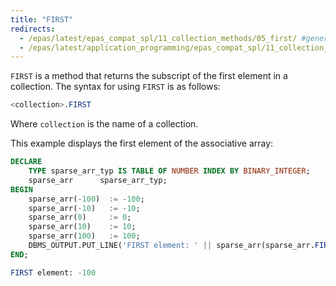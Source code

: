 ```yaml
---
title: "FIRST"
redirects:
  - /epas/latest/epas_compat_spl/11_collection_methods/05_first/ #generated for docs/epas/reorg-role-use-case-mode
  - /epas/latest/application_programming/epas_compat_spl/11_collection_methods/05_first/
---
```


<div id="first" class="registered_link"></div>

`FIRST` is a method that returns the subscript of the first element in a collection. The syntax for using `FIRST` is as follows:

```sql
<collection>.FIRST
```

Where `collection` is the name of a collection.

This example displays the first element of the associative array:

```sql
DECLARE
    TYPE sparse_arr_typ IS TABLE OF NUMBER INDEX BY BINARY_INTEGER;
    sparse_arr      sparse_arr_typ;
BEGIN
    sparse_arr(-100)  := -100;
    sparse_arr(-10)   := -10;
    sparse_arr(0)     := 0;
    sparse_arr(10)    := 10;
    sparse_arr(100)   := 100;
    DBMS_OUTPUT.PUT_LINE('FIRST element: ' || sparse_arr(sparse_arr.FIRST));
END;

FIRST element: -100
```
